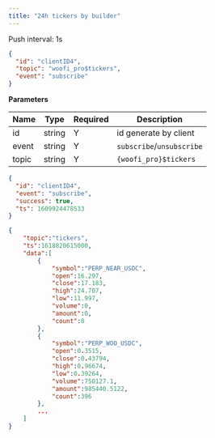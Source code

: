 ```yaml
---
title: "24h tickers by builder"
---
```


Push interval: 1s

```json
{
  "id": "clientID4",
  "topic": "woofi_pro$tickers",
  "event": "subscribe"
}
```

**Parameters**

| Name  | Type   | Required | Description               |
| ----- | ------ | -------- | ------------------------- |
| id    | string | Y        | id generate by client     |
| event | string | Y        | `subscribe`/`unsubscribe` |
| topic | string | Y        | `{woofi_pro}$tickers`     |

<RequestExample>

```json Response
{
  "id": "clientID4",
  "event": "subscribe",
  "success": true,
  "ts": 1609924478533
}
```

</RequestExample>

<ResponseExample>

```json Subscribed Message
{
    "topic":"tickers",
    "ts":1618820615000,
    "data":[
        {
            "symbol":"PERP_NEAR_USDC",
            "open":16.297,
            "close":17.183,
            "high":24.707,
            "low":11.997,
            "volume":0,
            "amount":0,
            "count":0
        },
        {
            "symbol":"PERP_WOO_USDC",
            "open":0.3515,
            "close":0.43794,
            "high":0.96674,
            "low":0.39264,
            "volume":750127.1,
            "amount":985440.5122,
            "count":396
        },
        ...
    ]
}
```

</ResponseExample>
